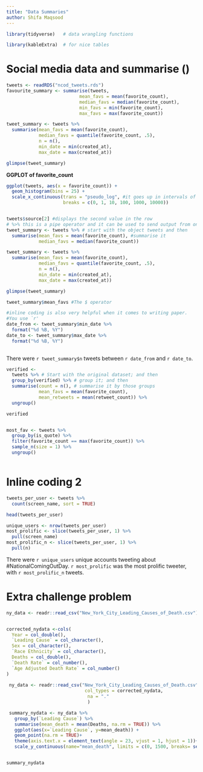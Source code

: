 ```yaml
---
title: "Data Summaries"
author: Shifa Maqsood
---
```

```r
library(tidyverse)   # data wrangling functions

library(kableExtra)  # for nice tables

```

# Social media data and summarise ()
```r
tweets <- readRDS("ncod_tweets.rds")
favourite_summary <- summarise(tweets,
                           mean_favs = mean(favorite_count),
                           median_favs = median(favorite_count),
                           min_favs = min(favorite_count),
                           max_favs = max(favorite_count))

```



```r
tweet_summary <- tweets %>%
  summarise(mean_favs = mean(favorite_count),
            median_favs = quantile(favorite_count, .5),
            n = n(),
            min_date = min(created_at),
            max_date = max(created_at))

glimpse(tweet_summary)
```





**GGPLOT of favorite_count** 


```r
ggplot(tweets, aes(x = favorite_count)) +
  geom_histogram(bins = 25) +
  scale_x_continuous(trans = "pseudo_log", #it goes up in intervals of magnitude and it helps see how much is between each interval 
                     breaks = c(0, 1, 10, 100, 1000, 10000))



```

```r
tweets$source[2] #displays the second value in the row
# %>% this is a pipe operator and it can be used to send output from one function into another 
tweet_summary <- tweets %>% # start with the object tweets and then
  summarise(mean_favs = mean(favorite_count), #summarise it
            median_favs = median(favorite_count))

```

```r
tweet_summary <- tweets %>%
  summarise(mean_favs = mean(favorite_count),
            median_favs = quantile(favorite_count, .5),
            n = n(),
            min_date = min(created_at),
            max_date = max(created_at))

glimpse(tweet_summary)

tweet_summary$mean_favs #The $ operator

#inline coding is also very helpful when it comes to writing paper.
#You use `r' 
date_from <- tweet_summary$min_date %>% 
  format("%d %B, %Y")
date_to <- tweet_summary$max_date %>% 
  format("%d %B, %Y")
  
```

There were `r tweet_summary$n` tweets between `r date_from` and `r date_to`.
 
```r
verified <- 
  tweets %>% # Start with the original dataset; and then
  group_by(verified) %>% # group it; and then
  summarise(count = n(), # summarise it by those groups
            mean_favs = mean(favorite_count),
            mean_retweets = mean(retweet_count)) %>%
  ungroup()

verified



```
 
 
```r
most_fav <- tweets %>%
  group_by(is_quote) %>%
  filter(favorite_count == max(favorite_count)) %>%
  sample_n(size = 1) %>%
  ungroup()



```
 
# Inline coding 2
```r

tweets_per_user <- tweets %>%
  count(screen_name, sort = TRUE)

head(tweets_per_user)

unique_users <- nrow(tweets_per_user)
most_prolific <- slice(tweets_per_user, 1) %>% 
  pull(screen_name)
most_prolific_n <- slice(tweets_per_user, 1) %>% 
  pull(n)


```
 There were `r unique_users` unique accounts tweeting about #NationalComingOutDay. `r most_prolific` was the most prolific tweeter, with `r most_prolific_n` tweets.
 
 
# Extra challenge problem

```r
ny_data <- readr::read_csv("New_York_City_Leading_Causes_of_Death.csv")


corrected_nydata <-cols(
  Year = col_double(),
  `Leading Cause` = col_character(),
  Sex = col_character(),
  `Race Ethnicity` = col_character(),
  Deaths = col_double(),
  `Death Rate` = col_number(),
  `Age Adjusted Death Rate` = col_number()
)
  
 ny_data <- readr::read_csv("New_York_City_Leading_Causes_of_Death.csv",
                             col_types = corrected_nydata,
                              na = "."
                              )

 summary_nydata <- ny_data %>%
   group_by(`Leading Cause`) %>%
   summarise(mean_death = mean(Deaths, na.rm = TRUE)) %>%
   ggplot(aes(x=`Leading Cause`, y=mean_death)) +
   geom_point(na.rm = TRUE)+
   theme(axis.text.x = element_text(angle = 23, vjust = 1, hjust = 1))+
   scale_y_continuous(name="mean_death", limits = c(0, 1500, breaks= seq(0,1500,100)))


summary_nydata
```

 
 
 
 
 
 
 
 
 
 
 
 
 
 
 
 
 
 
